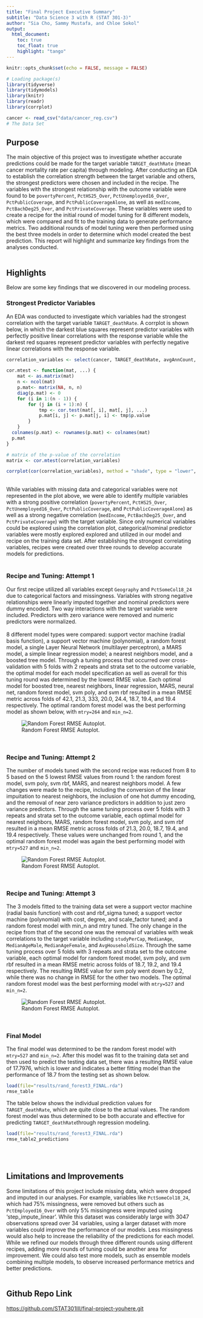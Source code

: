 ```yaml
---
title: "Final Project Executive Summary"
subtitle: "Data Science 3 with R (STAT 301-3)"
author: "Sia Cho, Sammy Mustafa, and Chloe Sokol"
output:
  html_document:
    toc: true
    toc_float: true
    highlight: "tango"
---
```


```r
knitr::opts_chunk$set(echo = FALSE, message = FALSE)
```

```r
# Loading package(s)
library(tidyverse)
library(tidymodels)
library(knitr)
library(readr)
library(corrplot)
```

```r
cancer <- read_csv("data/cancer_reg.csv")
# The Data Set
```

## Purpose
The main objective of this project was to investigate whether accurate predictions could be made for the target variable `TARGET_deathRate` (mean cancer mortality rate per capita) through modeling. After conducting an EDA to establish the correlation strength between the target variable and others, the strongest predictors were chosen and included in the recipe. The variables with the strongest relationship with the outcome variable were found to be `povertyPercent`, `PctHS25_Over`, `PctUnemployed16_Over`, `PctPublicCoverage`, and `PctPublicCoverageAlone`, as well as `medIncome`, `PctBachDeg25_Over`, and `PctPrivateCoverage`. These variables were used to create a recipe for the initial round of model tuning for 8 different models, which  were compared and fit to the training data to generate performance metrics. Two additional rounds of model tuning were then performed using the best three models in order to determine which model created the best prediction. This report will highlight and summarize key findings from the analyses conducted.
<br><br>

## Highlights
Below are some key findings that we discovered in our modeling process.
<br>

### Strongest Predictor Variables
An EDA was conducted to investigate which variables had the strongest correlation with the target variable `TARGET_deathRate`. A corrplot is shown below, in which the darkest blue squares represent predictor variables with perfectly positive linear correlations with the response variable while the darkest red squares represent predictor variables with perfectly negative linear correlations with the response variable. 
<br>
```r
correlation_variables <- select(cancer, TARGET_deathRate, avgAnnCount, avgDeathsPerYear, incidenceRate, medIncome, popEst2015, povertyPercent, studyPerCap, MedianAge, MedianAgeMale, MedianAgeFemale, AvgHouseholdSize, PercentMarried, PctNoHS18_24, PctHS18_24, PctBachDeg18_24, PctHS25_Over, PctBachDeg25_Over, PctUnemployed16_Over, PctPrivateCoverage, PctEmpPrivCoverage, PctPublicCoverage, PctPublicCoverageAlone, PctWhite, PctBlack, PctAsian, PctOtherRace, PctMarriedHouseholds, BirthRate)

cor.mtest <- function(mat, ...) {
    mat <- as.matrix(mat)
    n <- ncol(mat)
    p.mat<- matrix(NA, n, n)
    diag(p.mat) <- 0
    for (i in 1:(n - 1)) {
        for (j in (i + 1):n) {
            tmp <- cor.test(mat[, i], mat[, j], ...)
            p.mat[i, j] <- p.mat[j, i] <- tmp$p.value
        }
    }
  colnames(p.mat) <- rownames(p.mat) <- colnames(mat)
  p.mat
}

# matrix of the p-value of the correlation
matrix <- cor.mtest(correlation_variables)
```

```r
corrplot(cor(correlation_variables), method = "shade", type = "lower", diag = FALSE, tl.col = "black", tl.srt = 45, p.mat = matrix, sig.level = 0.05, insig = "blank")
```
<br>
While variables with missing data and categorical variables were not represented in the plot above, we were able to identify multiple variables with a strong positive correlation (`povertyPercent`, `PctHS25_Over`, `PctUnemployed16_Over`, `PctPublicCoverage`, and `PctPublicCoverageAlone`) as well as a strong negative correlation (`medIncome`, `PctBachDeg25_Over`, and `PctPrivateCoverage`) with the target variable. Since only numerical variables could be explored using the correlation plot, categorical/nominal predictor variables were mostly explored explored and utilized in our model and recipe on the training data set. After establishing the strongest correlating variables, recipes were created over three rounds to develop accurate models for predictions.
<br><br>

### Recipe and Tuning: Attempt 1
Our first recipe utilized all variables except `Geography` and `PctSomeCol18_24` due to categorical factors and missingness. Variables with strong negative relationships were linearly imputed together and nominal predictors were dummy encoded. Two way interactions with the target variable were included. Predictors with zero variance were removed and numeric predictors were normalized.
<br><br>
8 different model types were compared: support vector machine (radial basis function), a support vector machine (polynomial), a random forest model, a single Layer Neural Network (multilayer perceptron), a MARS model, a simple linear regression model; a nearest neighbors model, and a boosted tree model. Through a tuning process that occurred over cross-validation with 5 folds with 2 repeats and strata set to the outcome variable, the optimal model for each model specification as well as overall for this tuning round was determined by the lowest RMSE value. Each optimal model for boosted tree, nearest neighbors, linear regression, MARS, neural net, random forest model, svm poly, and svm rbf resulted in a mean RMSE metric across folds of 42.1, 21.3, 333, 20.0, 24.4, 18.7, 19.4, and 19.4 respectively. The optimal random forest model was the best performing model as shown below, with `mtry=264` and `min_n=2`.
<br>

![Random Forest RMSE Autoplot.](images/rf_autoplot.png)

<br>

### Recipe and Tuning: Attempt 2
The number of models tuned with the second recipe was reduced from 8 to 5 based on the 5 lowest RMSE values from round 1: the random forest model, svm poly, svm rbf, MARS, and nearest neighbors model. A few changes were made to the recipe, including the conversion of the linear impuitation to nearest neighbors, the inclusion of one hot dummy encoding, and the removal of near zero variance predictors in addition to just zero variance predictors. Through the same tuning process over 5 folds with 3 repeats and strata set to the outcome variable, each optimal model for nearest neighbors, MARS, random forest model, svm poly, and svm rbf resulted in a mean RMSE metric across folds of 21.3, 20.0, 18.7, 19.4, and 19.4 respectively. These values were unchanged from round 1, and the optimal random forest model was again the best performing model with `mtry=527` and `min_n=2`.
<br>

![Random Forest RMSE Autoplot.](images/rf2_autoplot.png)

<br>

### Recipe and Tuning: Attempt 3
The 3 models fitted to the training data set were a support vector machine (radial basis function) with cost and rbf_sigma tuned; a support vector machine (polynomial) with cost, degree, and scale_factor tuned; and a random forest model with min_n and mtry tuned. The only change in the recipe from that of the second one was the removal of variables with weak correlations to the target variable including `studyPerCap`, `MedianAge`, `MedianAgeMale`, `MedianAgeFemale`, and `AvgHouseholdSize`. Through the same tuning process over 5 folds with 3 repeats and strata set to the outcome variable, each optimal model for random forest model, svm poly, and svm rbf resulted in a mean RMSE metric across folds of 18.7, 19.2, and 19.4 respectively. The resulting RMSE value for svm poly went down by 0.2, while there was no change in RMSE for the other two models. The optimal random forest model was the best performing model with `mtry=527` and `min_n=2`.
<br>

![Random Forest RMSE Autoplot.](images/rf3_autoplot.png)

<br>

### Final Model
The final model was determined to be the random forest model with `mtry=527` and `min_n=2`. After this model was fit to the training data set and then used to predict the testing data set, there was a resulting RMSE value of 17.7976, which is lower and indicates a better fitting model than the performance of 18.7 from the testing set as shown below.

```r
load(file="results/rand_forest3_FINAL.rda")
rmse_table
```

The table below shows the individual prediction values for `TARGET_deathRate`, which are quite close to the actual values. The random forest model was thus determined to be both accurate and effective for predicting `TARGET_deathRate`through regression modeling.

```r
load(file="results/rand_forest3_FINAL.rda")
rmse_table2_predictions
```
<br><br>

## Limitations and Improvements
Some limitations of this project include missing data, which were dropped and imputed in our analyses. For example, variables like `PctSomeCol18_24`, which had 75% missingness, were removed but others such as `PctEmployed16_Over` with only 5% missingness were imputed using 'step_impute_linear'. While this dataset was considerably large with 3047 observations spread over 34 variables, using a larger dataset with more variables could improve the performance of our models. Less missingness would also help to increase the reliability of the predictions for each model. While we refined our models through three different rounds using different recipes, adding more rounds of tuning could be another area for improvement. We could also test more models, such as ensemble models combining multiple models, to observe increased performance metrics and better predictions. 
<br><br>

## Github Repo Link
[https://github.com/STAT301III/final-project-youhere.git](https://github.com/STAT301III/final-project-youhere.git){target="_blank"}
